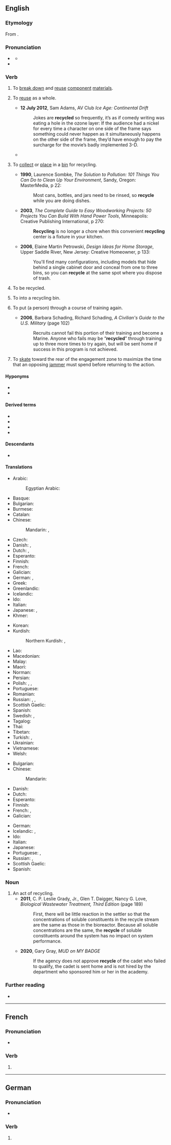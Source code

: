 {{also|recyclé}}
==English==

===Etymology===
From {{prefix|en|re|cycle}}.

===Pronunciation===
* {{a|GA}} {{IPA|en|/ɹəˈsaɪkəl/|/ɹɪˈsaɪkəl/|/ɹiˈsaɪkəl/}}
** {{audio|en|LL-Q1860 (eng)-Vealhurl-recycle.wav|Audio (RP)}}
* {{rhymes|en|aɪkəl|s=3}}

===Verb===
{{en-verb}}

# {{lb|en|transitive}} To [[break down]] and [[reuse]] [[component]] [[material]]s.
#: {{ux|en|Both paper and plastic can be '''recycled'''.}}
# {{lb|en|transitive}} To [[reuse]] as a whole.
#* '''12 July 2012''', Sam Adams, AV Club ''Ice Age: Continental Drift''
#*: Jokes are '''recycled''' so frequently, it’s as if comedy writing was eating a hole in the ozone layer: If the audience had a nickel for every time a character on one side of the frame says something could never happen as it simultaneously happens on the other side of the frame, they’d have enough to pay the surcharge for the movie’s badly implemented 3-D.
#* {{quote-journal|en|author=Paul Rees|title=Finn Russell masterminds historic Scotland victory over England|url=https://www.theguardian.com/sport/2018/feb/24/scotland-england-six-nations-match-report|archiveurl=https://web.archive.org/web/20180422092213/https://www.theguardian.com/sport/2018/feb/24/scotland-england-six-nations-match-report|archivedate=22 April 2018|newspaper={{w|The Guardian}}|location=London|date=24 February 2018|passage=He &#91;[[w:Huw Jones (rugby union)|Huw Jones]]&#93; was hauled down in England’s 22 but, when the ball was quickly recycled, [[w:Finn Russell|[Finn] Russell]]’s miss-pass gave {{w|Sean Maitland}} the room to score in the left corner.}}
# {{lb|en|transitive}} To [[collect]] or [[place]] in a [[bin]] for recycling.
#* '''1990''', Laurence Sombke, ''The Solution to Pollution: 101 Things You Can Do to Clean Up Your Environment'', Sandy, Oregon: MasterMedia, p 22:
#*: Most cans, bottles, and jars need to be rinsed, so '''recycle''' while you are doing dishes.
#* '''2003''', ''The Complete Guide to Easy Woodworking Projects: 50 Projects You Can Build With Hand Power Tools'', Minneapolis: Creative Publishing International, p 270:
#*: '''Recycling''' is no longer a chore when this convenient '''recycling''' center is a fixture in your kitchen.
#* '''2006''', Elaine Martin Petrowski, ''Design Ideas for Home Storage'', Upper Saddle River, New Jersey: Creative Homeowner, p 133:
#*: You'll find many configurations, including models that hide behind a single cabinet door and conceal from one to three bins, so you can '''recycle''' at the same spot where you dispose of trash.
# {{lb|en|intransitive|ergative}} To be recycled.
#: {{ux|en|Sulfur '''recycles''' in the sulfur cycle.}}
# {{lb|en|US}} To {{ll|en|discard}} into a recycling bin.
# {{lb|en|US|military|transitive}} To put (a person) through a course of training again.
#* '''2006''', Barbara Schading, Richard Schading, ''A Civilian's Guide to the U.S. Military'' (page 102)
#*: Recruits cannot fail this portion of their training and become a Marine. Anyone who fails may be “'''recycled'''” through training up to three more times to try again, but will be sent home if success in this program is not achieved.
# {{lb|en|roller derby}} To [[skate]] toward the rear of the engagement zone to maximize the time that an opposing [[jammer]] must spend before returning to the action.
#: {{syn|en|waterfall}}

====Hyponyms====
* {{l|en|downcycle}}
* {{l|en|upcycle}}

====Derived terms====
* {{l|en|recyclable}}
* {{l|en|recyclability}}
* {{l|en|recycle bin}}
* {{l|en|recycling}}

====Descendants====
* {{desc|de|recyceln|bor=1|alts=1}}

====Translations====
{{trans-top|to break down and reuse component materials}}
* Arabic: {{t|ar|إِعَادَةْ تَدْوِير|f}}
*: Egyptian Arabic: {{t|arz|ريسايكل|m|tr=rīsāykel}}
* Basque: {{t|eu|birziklatu}}
* Bulgarian: {{t+|bg|преработвам}}
* Burmese: {{t-needed|my}}
* Catalan: {{t+|ca|reciclar}}
* Chinese:
*: Mandarin: {{t|cmn|循環再造|sc=Hani}}, {{t|cmn|循环再造|tr=xúnhuán zàizào|sc=Hani}}
* Czech: {{t+|cs|recyklovat}}
* Danish: {{t|da|genbruge}}, {{t|da|genanvende}}
* Dutch: {{t+|nl|recycleren}}, {{t+|nl|hergebruiken}}
* Esperanto: {{t|eo|recikligi}}
* Finnish: {{t+|fi|kierrättää}}
* French: {{t+|fr|recycler}}
* Galician: {{t+|gl|reciclar}}
* German: {{t+|de|wiederverwerten}}, {{t+|de|recyceln}}
* Greek: {{t+|el|ανακυκλώνω}}
* Greenlandic: {{t|kl|atoqqippaa}}
* Icelandic: {{t|is|endurvinna}}
* Ido: {{t+|io|ricikligar}}
* Italian: {{t+|it|riciclare}}
* Japanese: {{t+|ja|再生|tr=さいせいする, saisei suru|alt=再生する|sc=Jpan}}, {{t+|ja|リサイクル|tr=risaikuru suru|alt=リサイクルする|sc=Jpan}}
* Khmer: {{t-needed|km}}
{{trans-mid}}
* Korean: {{t|ko|재활용하다}}
* Kurdish:
*: Northern Kurdish: {{t+|kmr|veçerxandin}}, {{t|kmr|veçerxîn}}
* Lao: {{t-needed|lo}}
* Macedonian: {{t|mk|рецикли́ра}}
* Malay: {{t+|ms|kitar semula}}
* Maori: {{t|mi|hangarua}}
* Norman: {{t|nrf|r'cyclier}}
* Persian: {{t|fa|بازیافت کردن|tr=bâzyâft kardan|sc=fa-Arab}}
* Polish: {{t+|pl|przetwarzać|impf}}, {{t+|pl|przetworzyć|pf}}, {{t|pl|poddawać recyklingowi}}
* Portuguese: {{t|pt|reciclar}}
* Romanian: {{t+|ro|recicla}}
* Russian: {{t+|ru|рециркули́ровать|impf|pf}}, {{t+|ru|перераба́тывать|impf}}, {{t+|ru|перерабо́тать|pf}}
* Scottish Gaelic: {{t|gd|ath-chuairtich}}
* Spanish: {{t+|es|reciclar}}
* Swedish: {{t+|sv|återvinna}}, {{t+|sv|återanvända}}
* Tagalog: {{t|tl|paliikot}}
* Thai: {{t+|th|รีไซเคิล}}
* Tibetan: {{t-needed|bo}}
* Turkish: {{t+|tr|geri dönüşüm}}, {{t|tr|geri dönüştürmek}}
* Ukrainian: {{t|uk|переробля́ти|impf|sc=Cyrl}}
* Vietnamese: {{t+|vi|tái chế}}
* Welsh: {{t+|cy|ailgylchu}}
{{trans-bottom}}

{{trans-top|to reuse as a whole}}
* Bulgarian: {{t|bg|използвам отново}}
* Chinese:
*: Mandarin: {{t+|cmn|再利用|tr=zàilìyòng|sc=Hani}}
* Danish: {{t|da|genbruge}}
* Dutch: {{t|nl|herbruiken}}
* Esperanto: {{t|eo|reuzi}}
* Finnish: {{t+|fi|kierrättää}}
* French: {{t+|fr|recycler}}, {{t+|fr|réutiliser}}
* Galician: {{t|gl|reusar}}
{{trans-mid}}
* German: {{t+|de|wiederverwerten}}
* Icelandic: {{t|is|endurnota}}, {{t|is|endurnýta}}
* Ido: {{t|io|reciklar}}
* Italian: {{t|it|riutilizzare}}
* Japanese: {{t+|ja|再利用|tr=さいりようする, sairiyō suru|alt=再利用する|sc=Jpan}}
* Portuguese: {{t|pt|reciclar}}, {{t+|pt|reusar}}
* Russian: {{t|ru|[[повто́рно]] [[испо́льзовать]]|impf|pf}}, {{t+|ru|рециркули́ровать|impf|pf}}
* Scottish Gaelic: {{t|gd|ath-chuairtich}}
* Spanish: {{t+|es|reusar}}
{{trans-bottom}}

===Noun===
{{en-noun}}

# An act of recycling.
#* '''2011''', C. P. Leslie Grady, Jr., Glen T. Daigger, Nancy G. Love, ''Biological Wastewater Treatment, Third Edition'' (page 189)
#*: First, there will be little reaction in the settler so that the concentrations of soluble constituents in the recycle stream are the same as those in the bioreactor. Because all soluble concentrations are the same, the '''recycle''' of soluble constituents around the system has no impact on system performance.
#* '''2020''', Gary Gray, ''MUD on MY BADGE''
#*: If the agency does not approve '''recycle''' of the cadet who failed to qualify, the cadet is sent home and is not hired by the department who sponsored him or her in the academy.

===Further reading===
* {{pedia|recycling}}

----

==French==

===Pronunciation===
* {{fr-IPA}}

===Verb===
{{head|fr|verb form}}

# {{inflection of|fr|recycler||1//3|s|pres|ind//sub|;|2|s|impr}}

----

==German==

===Pronunciation===
* {{audio|de|De-recycle.ogg|Audio}}

===Verb===
{{head|de|verb form}}

# {{verb form of|de|recyceln||1|s|pres|;|1//3|s|sub|I|;|s|imp}}